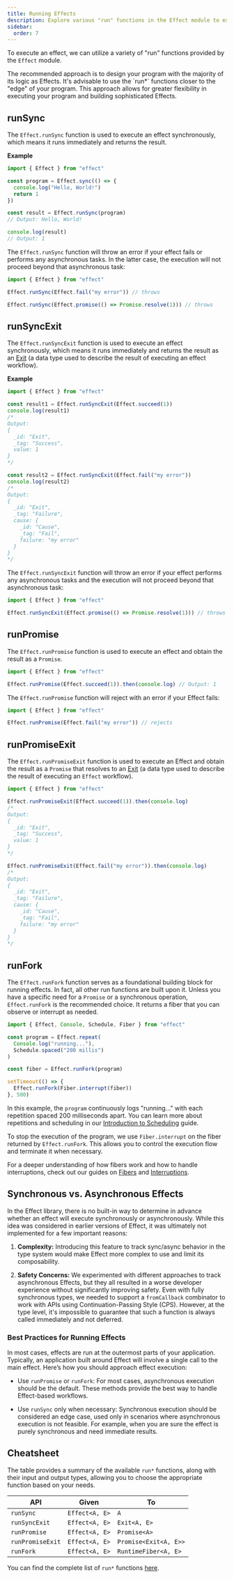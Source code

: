 ```yaml
---
title: Running Effects
description: Explore various "run" functions in the Effect module to execute effects. Learn about `runSync` for synchronous execution, `runSyncExit` for obtaining results as `Exit`, `runPromise` for executing with a Promise result, and `runPromiseExit` for Promise results with `Exit`. Understand their use cases and considerations. Check out a cheatsheet summarizing available functions for executing effects in different contexts.
sidebar:
  order: 7
---
```



To execute an effect, we can utilize a variety of "run" functions provided by the `Effect` module.

<Aside type="tip">
  The recommended approach is to design your program with the majority of
  its logic as Effects. It's advisable to use the `run*` functions closer
  to the "edge" of your program. This approach allows for greater
  flexibility in executing your program and building sophisticated
  Effects.
</Aside>

## runSync

The `Effect.runSync` function is used to execute an effect synchronously, which means it runs immediately and returns the result.

**Example**

```ts twoslash
import { Effect } from "effect"

const program = Effect.sync(() => {
  console.log("Hello, World!")
  return 1
})

const result = Effect.runSync(program)
// Output: Hello, World!

console.log(result)
// Output: 1
```

The `Effect.runSync` function will throw an error if your effect fails or performs any
asynchronous tasks. In the latter case, the execution will not proceed
beyond that asynchronous task:

```ts twoslash
import { Effect } from "effect"

Effect.runSync(Effect.fail("my error")) // throws

Effect.runSync(Effect.promise(() => Promise.resolve(1))) // throws
```

## runSyncExit

The `Effect.runSyncExit` function is used to execute an effect synchronously, which means it runs immediately and returns the result as an [Exit](/docs/data-types/exit/)
(a data type used to describe the result of executing an effect workflow).

**Example**

```ts twoslash
import { Effect } from "effect"

const result1 = Effect.runSyncExit(Effect.succeed(1))
console.log(result1)
/*
Output:
{
  _id: "Exit",
  _tag: "Success",
  value: 1
}
*/

const result2 = Effect.runSyncExit(Effect.fail("my error"))
console.log(result2)
/*
Output:
{
  _id: "Exit",
  _tag: "Failure",
  cause: {
    _id: "Cause",
    _tag: "Fail",
    failure: "my error"
  }
}
*/
```

The `Effect.runSyncExit` function will throw an error if your effect performs any
asynchronous tasks and the execution will not proceed beyond that
asynchronous task:

```ts twoslash
import { Effect } from "effect"

Effect.runSyncExit(Effect.promise(() => Promise.resolve(1))) // throws
```

## runPromise

The `Effect.runPromise` function is used to execute an effect and obtain the result as a `Promise`.

```ts twoslash
import { Effect } from "effect"

Effect.runPromise(Effect.succeed(1)).then(console.log) // Output: 1
```

The `Effect.runPromise` function will reject with an error if your Effect fails:

```ts twoslash
import { Effect } from "effect"

Effect.runPromise(Effect.fail("my error")) // rejects
```

## runPromiseExit

The `Effect.runPromiseExit` function is used to execute an Effect and obtain the result as a `Promise` that resolves to an [Exit](/docs/data-types/exit/)
(a data type used to describe the result of executing an `Effect` workflow).

```ts twoslash
import { Effect } from "effect"

Effect.runPromiseExit(Effect.succeed(1)).then(console.log)
/*
Output:
{
  _id: "Exit",
  _tag: "Success",
  value: 1
}
*/

Effect.runPromiseExit(Effect.fail("my error")).then(console.log)
/*
Output:
{
  _id: "Exit",
  _tag: "Failure",
  cause: {
    _id: "Cause",
    _tag: "Fail",
    failure: "my error"
  }
}
*/
```

## runFork

The `Effect.runFork` function serves as a foundational building block for running effects. In fact, all other run functions are built upon it. Unless you have a specific need for a `Promise` or a synchronous operation, `Effect.runFork` is the recommended choice. It returns a fiber that you can observe or interrupt as needed.

```ts twoslash
import { Effect, Console, Schedule, Fiber } from "effect"

const program = Effect.repeat(
  Console.log("running..."),
  Schedule.spaced("200 millis")
)

const fiber = Effect.runFork(program)

setTimeout(() => {
  Effect.runFork(Fiber.interrupt(fiber))
}, 500)
```

In this example, the `program` continuously logs "running..." with each repetition spaced 200 milliseconds apart. You can learn more about repetitions and scheduling in our [Introduction to Scheduling](/docs/scheduling/introduction/) guide.

To stop the execution of the program, we use `Fiber.interrupt` on the fiber returned by `Effect.runFork`. This allows you to control the execution flow and terminate it when necessary.

For a deeper understanding of how fibers work and how to handle interruptions, check out our guides on [Fibers](/docs/concurrency/fibers/) and [Interruptions](/docs/concurrency/interruption-model/).

## Synchronous vs. Asynchronous Effects

In the Effect library, there is no built-in way to determine in advance whether an effect will execute synchronously or asynchronously. While this idea was considered in earlier versions of Effect, it was ultimately not implemented for a few important reasons:

1. **Complexity:** Introducing this feature to track sync/async behavior in the type system would make Effect more complex to use and limit its composability.

2. **Safety Concerns:** We experimented with different approaches to track asynchronous Effects, but they all resulted in a worse developer experience without significantly improving safety. Even with fully synchronous types, we needed to support a `fromCallback` combinator to work with APIs using Continuation-Passing Style (CPS). However, at the type level, it's impossible to guarantee that such a function is always called immediately and not deferred.

### Best Practices for Running Effects

In most cases, effects are run at the outermost parts of your application. Typically, an application built around Effect will involve a single call to the main effect. Here’s how you should approach effect execution:

- Use `runPromise` or `runFork`: For most cases, asynchronous execution should be the default. These methods provide the best way to handle Effect-based workflows.

- Use `runSync` only when necessary: Synchronous execution should be considered an edge case, used only in scenarios where asynchronous execution is not feasible. For example, when you are sure the effect is purely synchronous and need immediate results.

## Cheatsheet

The table provides a summary of the available `run*` functions, along with their input and output types, allowing you to choose the appropriate function based on your needs.

| **API**          | **Given**      | **To**                |
| ---------------- | -------------- | --------------------- |
| `runSync`        | `Effect<A, E>` | `A`                   |
| `runSyncExit`    | `Effect<A, E>` | `Exit<A, E>`          |
| `runPromise`     | `Effect<A, E>` | `Promise<A>`          |
| `runPromiseExit` | `Effect<A, E>` | `Promise<Exit<A, E>>` |
| `runFork`        | `Effect<A, E>` | `RuntimeFiber<A, E>`  |

You can find the complete list of `run*` functions [here](https://effect-ts.github.io/effect/effect/Effect.ts.html#execution).
